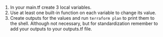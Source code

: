 1. In your main.tf create 3 local variables.
2. Use at least one built-in function on each variable to change its value.
3. Create outputs for the values and run `terraform plan` to print them to the shell. Although not necessary, but for standardization remember to add your outputs to your outputs.tf file.